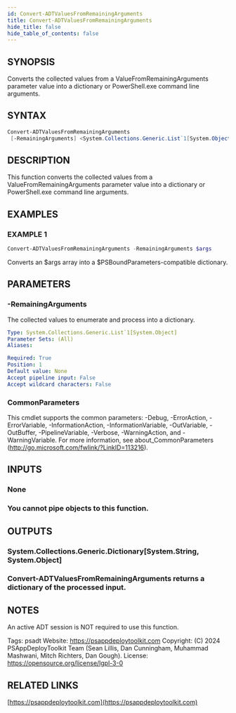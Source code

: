 ```yaml
---
id: Convert-ADTValuesFromRemainingArguments
title: Convert-ADTValuesFromRemainingArguments
hide_title: false
hide_table_of_contents: false
---
```


## SYNOPSIS

Converts the collected values from a ValueFromRemainingArguments parameter value into a dictionary or PowerShell.exe command line arguments.

## SYNTAX

```powershell
Convert-ADTValuesFromRemainingArguments
 [-RemainingArguments] <System.Collections.Generic.List`1[System.Object]> [<CommonParameters>]
```

## DESCRIPTION

This function converts the collected values from a ValueFromRemainingArguments parameter value into a dictionary or PowerShell.exe command line arguments.

## EXAMPLES

### EXAMPLE 1

```powershell
Convert-ADTValuesFromRemainingArguments -RemainingArguments $args
```

Converts an $args array into a $PSBoundParameters-compatible dictionary.

## PARAMETERS

### -RemainingArguments

The collected values to enumerate and process into a dictionary.

```yaml
Type: System.Collections.Generic.List`1[System.Object]
Parameter Sets: (All)
Aliases:

Required: True
Position: 1
Default value: None
Accept pipeline input: False
Accept wildcard characters: False
```

### CommonParameters

This cmdlet supports the common parameters: -Debug, -ErrorAction, -ErrorVariable, -InformationAction, -InformationVariable, -OutVariable, -OutBuffer, -PipelineVariable, -Verbose, -WarningAction, and -WarningVariable.
For more information, see about_CommonParameters (http://go.microsoft.com/fwlink/?LinkID=113216).

## INPUTS

### None

### You cannot pipe objects to this function.

## OUTPUTS

### System.Collections.Generic.Dictionary[System.String, System.Object]

### Convert-ADTValuesFromRemainingArguments returns a dictionary of the processed input.

## NOTES

An active ADT session is NOT required to use this function.

Tags: psadt
Website: https://psappdeploytoolkit.com
Copyright: (C) 2024 PSAppDeployToolkit Team (Sean Lillis, Dan Cunningham, Muhammad Mashwani, Mitch Richters, Dan Gough).
License: https://opensource.org/license/lgpl-3-0

## RELATED LINKS

[https://psappdeploytoolkit.com](https://psappdeploytoolkit.com)
